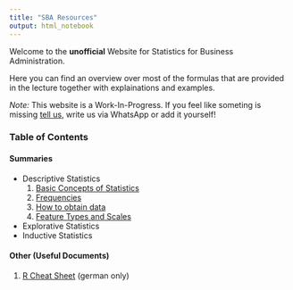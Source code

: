 ```yaml
---
title: "SBA Resources"
output: html_notebook
---
```


Welcome to the **unofficial** Website for Statistics for Business Administration.

Here you can find an overview over most of the formulas that are provided in the lecture together with explainations and examples.

_Note:_ This website is a Work-In-Progress. If you feel like someting is missing [tell us](https://github.com/Leoniepopken/SBA/issues), write us via WhatsApp or add it yourself!

### Table of Contents

#### Summaries
- Descriptive Statistics
  1. [Basic Concepts of Statistics](./notebooks/basic-concepts.nb.html)
  2. [Frequencies](./notebooks/frequencies.nb.html)
  3. [How to obtain data](./notebooks/How-to-obtain-data.nb.html)
  4. [Feature Types and Scales](./notebooks/feature-types-and-scales.nb.html)
- Explorative Statistics
- Inductive Statistics

#### Other (Useful Documents)
1. [R Cheat Sheet](./pdfs/r-befehle.pdf) (german only)

